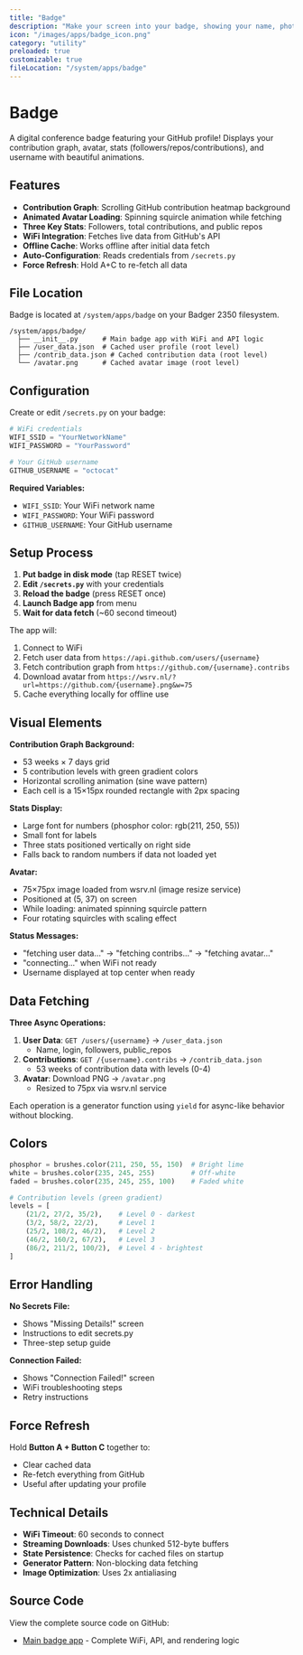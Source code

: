 ```yaml
---
title: "Badge"
description: "Make your screen into your badge, showing your name, photo and stats from your GitHub profile."
icon: "/images/apps/badge_icon.png"
category: "utility"
preloaded: true
customizable: true
fileLocation: "/system/apps/badge"
---
```


# Badge

A digital conference badge featuring your GitHub profile! Displays your contribution graph, avatar, stats (followers/repos/contributions), and username with beautiful animations.

## Features

- **Contribution Graph**: Scrolling GitHub contribution heatmap background
- **Animated Avatar Loading**: Spinning squircle animation while fetching
- **Three Key Stats**: Followers, total contributions, and public repos
- **WiFi Integration**: Fetches live data from GitHub's API
- **Offline Cache**: Works offline after initial data fetch
- **Auto-Configuration**: Reads credentials from `/secrets.py`
- **Force Refresh**: Hold A+C to re-fetch all data

## File Location

Badge is located at `/system/apps/badge` on your Badger 2350 filesystem.

```
/system/apps/badge/
  ├── __init__.py      # Main badge app with WiFi and API logic
  ├── /user_data.json  # Cached user profile (root level)
  ├── /contrib_data.json # Cached contribution data (root level)
  └── /avatar.png      # Cached avatar image (root level)
```

## Configuration

Create or edit `/secrets.py` on your badge:

```python
# WiFi credentials
WIFI_SSID = "YourNetworkName"
WIFI_PASSWORD = "YourPassword"

# Your GitHub username
GITHUB_USERNAME = "octocat"
```

**Required Variables:**
- `WIFI_SSID`: Your WiFi network name
- `WIFI_PASSWORD`: Your WiFi password
- `GITHUB_USERNAME`: Your GitHub username

## Setup Process

1. **Put badge in disk mode** (tap RESET twice)
2. **Edit `/secrets.py`** with your credentials
3. **Reload the badge** (press RESET once)
4. **Launch Badge app** from menu
5. **Wait for data fetch** (~60 second timeout)

The app will:
1. Connect to WiFi
2. Fetch user data from `https://api.github.com/users/{username}`
3. Fetch contribution graph from `https://github.com/{username}.contribs`
4. Download avatar from `https://wsrv.nl/?url=https://github.com/{username}.png&w=75`
5. Cache everything locally for offline use

## Visual Elements

**Contribution Graph Background:**
- 53 weeks × 7 days grid
- 5 contribution levels with green gradient colors
- Horizontal scrolling animation (sine wave pattern)
- Each cell is a 15×15px rounded rectangle with 2px spacing

**Stats Display:**
- Large font for numbers (phosphor color: rgb(211, 250, 55))
- Small font for labels  
- Three stats positioned vertically on right side
- Falls back to random numbers if data not loaded yet

**Avatar:**
- 75×75px image loaded from wsrv.nl (image resize service)
- Positioned at (5, 37) on screen
- While loading: animated spinning squircle pattern
- Four rotating squircles with scaling effect

**Status Messages:**
- "fetching user data..." → "fetching contribs..." → "fetching avatar..."
- "connecting..." when WiFi not ready
- Username displayed at top center when ready

## Data Fetching

**Three Async Operations:**
1. **User Data**: `GET /users/{username}` → `/user_data.json`
   - Name, login, followers, public_repos
2. **Contributions**: `GET /{username}.contribs` → `/contrib_data.json`
   - 53 weeks of contribution data with levels (0-4)
3. **Avatar**: Download PNG → `/avatar.png`
   - Resized to 75px via wsrv.nl service

Each operation is a generator function using `yield` for async-like behavior without blocking.

## Colors

```python
phosphor = brushes.color(211, 250, 55, 150)  # Bright lime
white = brushes.color(235, 245, 255)         # Off-white
faded = brushes.color(235, 245, 255, 100)    # Faded white

# Contribution levels (green gradient)
levels = [
    (21/2, 27/2, 35/2),    # Level 0 - darkest
    (3/2, 58/2, 22/2),     # Level 1
    (25/2, 108/2, 46/2),   # Level 2
    (46/2, 160/2, 67/2),   # Level 3
    (86/2, 211/2, 100/2),  # Level 4 - brightest
]
```

## Error Handling

**No Secrets File:**
- Shows "Missing Details!" screen
- Instructions to edit secrets.py
- Three-step setup guide

**Connection Failed:**
- Shows "Connection Failed!" screen
- WiFi troubleshooting steps
- Retry instructions

## Force Refresh

Hold **Button A + Button C** together to:
- Clear cached data
- Re-fetch everything from GitHub
- Useful after updating your profile

## Technical Details

- **WiFi Timeout**: 60 seconds to connect
- **Streaming Downloads**: Uses chunked 512-byte buffers
- **State Persistence**: Checks for cached files on startup
- **Generator Pattern**: Non-blocking data fetching
- **Image Optimization**: Uses 2x antialiasing

## Source Code

View the complete source code on GitHub:
- [Main badge app](https://github.com/badger/tufty/blob/main/badge/apps/badge/__init__.py) - Complete WiFi, API, and rendering logic

